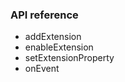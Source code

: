 <PlatformWrapper platform="ios">



### API reference

- <Link to="{{Global.API_REF_IOS_ROOT}}/rtc_api_data_type.html#api_irtcengine_addextension">addExtension</Link> 

- <Link to="{{Global.API_REF_IOS_ROOT}}/rtc_api_data_type.html#api_irtcengine_enableextension">enableExtension</Link> 

- <Link to="{{Global.API_REF_IOS_ROOT}}/rtc_api_data_type.html#api_irtcengine_setextensionproperty">setExtensionProperty</Link> 

- <Link to="{{Global.API_REF_IOS_ROOT}}/class_imediaextensionobserver.html#callback_irtcengineeventhandler_onextensionevent">onEvent</Link> 

</PlatformWrapper>